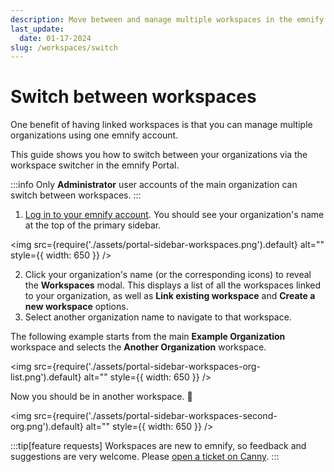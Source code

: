 ```yaml
---
description: Move between and manage multiple workspaces in the emnify Portal
last_update:
  date: 01-17-2024
slug: /workspaces/switch
---
```


# Switch between workspaces

One benefit of having linked workspaces is that you can manage multiple organizations using one emnify account.

This guide shows you how to switch between your organizations via the workspace switcher in the emnify Portal.

:::info
Only **Administrator** user accounts of the main organization can switch between workspaces.
:::

1. [Log in to your emnify account](https://portal.emnify.com/sign).
You should see your organization's name at the top of the primary sidebar.

<img
  src={require('./assets/portal-sidebar-workspaces.png').default}
  alt=""
  style={{ width: 650 }}
/>

2. Click your organization's name (or the corresponding icons) to reveal the **Workspaces** modal.
This displays a list of all the workspaces linked to your organization, as well as **Link existing workspace** and **Create a new workspace** options.
3. Select another organization name to navigate to that workspace.

The following example starts from the main **Example Organization** workspace and selects the **Another Organization** workspace.

<img
  src={require('./assets/portal-sidebar-workspaces-org-list.png').default}
  alt=""
  style={{ width: 650 }}
/>

Now you should be in another workspace. 🎉

<img
  src={require('./assets/portal-sidebar-workspaces-second-org.png').default}
  alt=""
  style={{ width: 650 }}
/>

:::tip[feature requests]
Workspaces are new to emnify, so feedback and suggestions are very welcome.
Please [open a ticket on Canny](https://emnify.canny.io/).
:::
